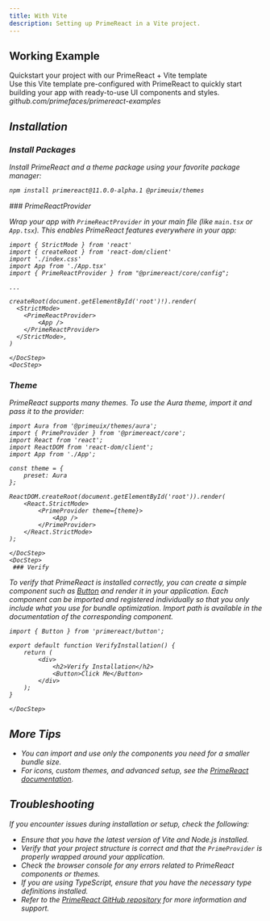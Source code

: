 ```yaml
---
title: With Vite
description: Setting up PrimeReact in a Vite project.
---
```


## Working Example

<DocLinkCard href='https://github.com/primefaces/primereact-examples/tree/main/vite-quickstart-nextgen'>
    <span className='text-2xl font-semibold'>Quickstart your project with our PrimeReact + Vite template</span>
    <div>Use this Vite template pre-configured with PrimeReact to quickly start building your app with ready-to-use UI components and styles.</div>
    <div className='flex items-center gap-2 text-surface-500 dark:text-surface-400'>
        <i className='pi pi-github opacity-75' />
        <span>github.com/primefaces/primereact-examples</span>
    </div>
</DocLinkCard>

## Installation

<DocStepper>
<DocStep>

### Install Packages

Install PrimeReact and a theme package using your favorite package manager:

```bash
npm install primereact@11.0.0-alpha.1 @primeuix/themes
```

</DocStep>
    <DocStep>
### PrimeReactProvider

Wrap your app with `PrimeReactProvider` in your main file (like `main.tsx` or `App.tsx`). This enables PrimeReact features everywhere in your app:

```tsx showLineNumbers {5,11-13}
import { StrictMode } from 'react'
import { createRoot } from 'react-dom/client'
import './index.css'
import App from './App.tsx'
import { PrimeReactProvider } from "@primereact/core/config";

...

createRoot(document.getElementById('root')!).render(
  <StrictMode>
    <PrimeReactProvider>
        <App />
    </PrimeReactProvider>
  </StrictMode>,
)
```

    </DocStep>
    <DocStep>

### Theme

PrimeReact supports many themes. To use the Aura theme, import it and pass it to the provider:

```tsx showLineNumbers {1,7-9,13}
import Aura from '@primeuix/themes/aura';
import { PrimeProvider } from '@primereact/core';
import React from 'react';
import ReactDOM from 'react-dom/client';
import App from './App';

const theme = {
    preset: Aura
};

ReactDOM.createRoot(document.getElementById('root')).render(
    <React.StrictMode>
        <PrimeProvider theme={theme}>
            <App />
        </PrimeProvider>
    </React.StrictMode>
);
```

    </DocStep>
    <DocStep>
     ### Verify

To verify that PrimeReact is installed correctly, you can create a simple component such as [Button](/button) and render it in your application.
Each component can be imported and registered individually so that you only include what you use for bundle optimization. Import path is available in the documentation of the corresponding component.

```tsx showLineNumbers {1,7}
import { Button } from 'primereact/button';

export default function VerifyInstallation() {
    return (
        <div>
            <h2>Verify Installation</h2>
            <Button>Click Me</Button>
        </div>
    );
}
```

    </DocStep>

</DocStepper>

## More Tips

- You can import and use only the components you need for a smaller bundle size.
- For icons, custom themes, and advanced setup, see the [PrimeReact documentation](https://primefaces.org/primereact/setup).

## Troubleshooting

If you encounter issues during installation or setup, check the following:

- Ensure that you have the latest version of Vite and Node.js installed.
- Verify that your project structure is correct and that the `PrimeProvider` is properly wrapped around your application.
- Check the browser console for any errors related to PrimeReact components or themes.
- If you are using TypeScript, ensure that you have the necessary type definitions installed.
- Refer to the [PrimeReact GitHub repository](https://github.com/primefaces/primereact) for more information and support.
